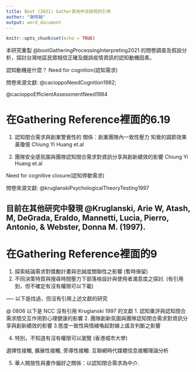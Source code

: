 ```yaml
---
title: Boot (2021) Gather其他中文研究的引用 
author: "謝明翰"
output: word_document
---
```


```r
knitr::opts_chunk$set(echo = TRUE)
```

本研究重製 @bootGatheringProcessingInterpreting2021 的問卷調查及假設分析，探討台灣地區民眾相信正確及錯誤疫情資訊的認知動機因素。

認知動機是什麼？
Need for cognition(認知需求)

問卷來源文獻: @cacioppoNeedCognition1982; 

@cacioppoEfficientAssessmentNeed1984

# 在Gathering Reference裡面的6.19

1. 認知閉合需求與創業警覺性的 關係：創業團隊內一致性壓力 知覺的調節效果 黃瓊億 Chiung Yi Huang et.al

2. 團隊安全感氛圍與團隊認知閉合需求對資訊分享與創新績效的影響 Chiung Yi Huang et.al

Need for cognitive closure(認知停歇需求)

問卷來源文獻: @kruglanskiPsychologicalTheoryTesting1997

## 目前在其他研究中發現  @Kruglanski, Arie W, Atash, M, DeGrada, Eraldo, Mannetti, Lucia, Pierro, Antonio, & Webster, Donna M. (1997).

# 在Gathering Reference裡面的9

1. 探索結論需求對獎勵計畫與忠誠度關聯性之影響 (暫時保留)
2. 不同決策特質與搜尋時間壓力下部落格設計與使用者滿意度之探討. 
(有引用到，但不確定有沒有權限可以下載)



----- 以下是找過，但沒有引用上述文獻的研究

@ 0806 以下是 NCC 沒有引用 Kruglanski 1997 的文獻
1. 認知重評與認知閉合需求間交互作用對心理健康的影響
2. 團隊創新氛圍與團隊認知閉合需求對資訊分享與創新績效的影響
3.態度一致性與情緒喚起對線上謠言判斷之影響

4. 特別，不知道有沒有權限可以瀏覽 (香港城市大學)

選擇性接觸, 擴展性接觸, 旁導性接觸: 互聯網時代媒體信息接觸理論分析

5. 華人開放性與畫作偏好之關係：以認知閉合需求為中介.

